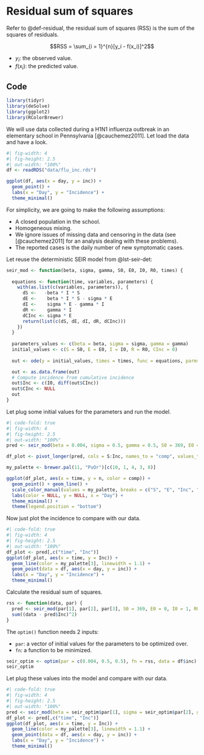 # Residual sum of squares

Refer to @def-residual, the residual sum of squares (RSS) is the sum of the squares of residuals.

$$RSS = \sum_{i = 1}^{n}[y_i - f(x_i)]^2$$

-   $y_i$: the observed value.
-   $f(x_i)$: the predicted value.

## Code

```r
library(tidyr)
library(deSolve)
library(ggplot2)
library(RColorBrewer)
```

We will use data collected during a H1N1 influenza outbreak in an elementary school in Pennsylvania [@cauchemez2011]. Let load the data and have a look.

```r
#| fig-width: 4
#| fig-height: 2.5
#| out-width: "100%"
df <- readRDS("data/flu_inc.rds")

ggplot(df, aes(x = day, y = inc)) +
  geom_point() +
  labs(x = "Day", y = "Incidence") +
  theme_minimal()
```

For simplicity, we are going to make the following assumptions:

- A closed population in the school.
- Homogeneous mixing.
- We ignore issues of missing data and censoring in the data (see [@cauchemez2011] for an analysis dealing with these problems).
- The reported cases is the daily number of new symptomatic cases.

Let reuse the deterministic SEIR model from @lst-seir-det:

```r
seir_mod <- function(beta, sigma, gamma, S0, E0, I0, R0, times) {
  
  equations <- function(time, variables, parameters) {
    with(as.list(c(variables, parameters)), {
      dS <-   -beta * I * S
      dE <-    beta * I * S - sigma * E
      dI <-    sigma * E - gamma * I
      dR <-    gamma * I
      dCInc <- sigma * E
      return(list(c(dS, dE, dI, dR, dCInc)))
    })
  }
  
  parameters_values <- c(beta = beta, sigma = sigma, gamma = gamma)
  initial_values <- c(S = S0, E = E0, I = I0, R = R0, CInc = 0)
  
  out <- ode(y = initial_values, times = times, func = equations, parms = parameters_values)

  out <- as.data.frame(out)
  # Compute incidence from cumulative incidence
  out$Inc <- c(I0, diff(out$CInc))
  out$CInc <- NULL
  out
}
```

Let plug some initial values for the parameters and run the model.

```r
#| code-fold: true
#| fig-width: 4
#| fig-height: 2.5
#| out-width: "100%"
pred <- seir_mod(beta = 0.004, sigma = 0.5, gamma = 0.5, S0 = 369, E0 = 0, I0 = 1, R0 = 0, times = df$day)

df_plot <- pivot_longer(pred, cols = S:Inc, names_to = "comp", values_to = "n")

my_palette <- brewer.pal(11, "PuOr")[c(10, 1, 4, 3, 8)]

ggplot(df_plot, aes(x = time, y = n, color = comp)) +
  geom_point() + geom_line() +
  scale_color_manual(values = my_palette, breaks = c("S", "E", "Inc", "I", "R")) +
  labs(color = NULL, y = NULL, x = "Day") +
  theme_minimal() +
  theme(legend.position = "bottom")
```

Now just plot the incidence to compare with our data.

```r
#| code-fold: true
#| fig-width: 4
#| fig-height: 2.5
#| out-width: "100%"
df_plot <- pred[,c("time", "Inc")]
ggplot(df_plot, aes(x = time, y = Inc)) +
  geom_line(color = my_palette[3], linewidth = 1.1) +
  geom_point(data = df, aes(x = day, y = inc)) +
  labs(x = "Day", y = "Incidence") +
  theme_minimal()
```

Calculate the residual sum of squares.

```r
rss <- function(data, par) {
  pred <- seir_mod(par[1], par[2], par[3], S0 = 369, E0 = 0, I0 = 1, R0 = 0, times = 0:(length(data) - 1))
  sum((data - pred$Inc)^2)
}
```

The `optim()` function needs 2 inputs:

- `par`: a vector of initial values for the parameters to be optimized over.
- `fn`: a function to be minimized.

```r
seir_optim <- optim(par = c(0.004, 0.5, 0.5), fn = rss, data = df$inc)
seir_optim
```

Let plug these values into the model and compare with our data.

```r
#| code-fold: true
#| fig-width: 4
#| fig-height: 2.5
#| out-width: "100%"
pred <- seir_mod(beta = seir_optim$par[1], sigma = seir_optim$par[2], gamma = seir_optim$par[3], S0 = 369, E0 = 0, I0 = 1, R0 = 0, times = df$day)
df_plot <- pred[,c("time", "Inc")]
ggplot(df_plot, aes(x = time, y = Inc)) +
  geom_line(color = my_palette[3], linewidth = 1.1) +
  geom_point(data = df, aes(x = day, y = inc)) +
  labs(x = "Day", y = "Incidence") +
  theme_minimal()
```
